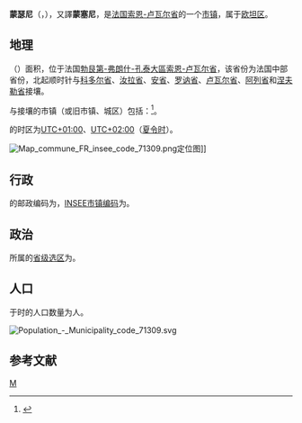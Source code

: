 {{noteTA|G1=法国地名}}
{{Infobox French commune}}
'''蒙瑟尼'''（{{lang-fr|Montcenis}}，{{IPA-fr|mɔ̃səni}}），又譯'''蒙塞尼'''，是[[法国|法国]][[索恩-卢瓦尔省|索恩-卢瓦尔省]]的一个[[市镇_(法国)|市镇]]，属于[[欧坦区|欧坦区]]。

== 地理 ==
{{PAGENAMEBASE}}（{{wikidata|property|linked|P625}}）面积{{wikidata|properties|P2046}}，位于法国[[勃艮第-弗朗什-孔泰大區|勃艮第-弗朗什-孔泰大區]][[索恩-卢瓦尔省|索恩-卢瓦尔省]]，该省份为法国中部省份，北起顺时针与[[科多尔省|科多尔省]]、[[汝拉省|汝拉省]]、[[安省_(法國)|安省]]、[[罗讷省|罗讷省]]、[[卢瓦尔省|卢瓦尔省]]、[[阿列省|阿列省]]和[[涅夫勒省|涅夫勒省]]接壤。

与{{PAGENAMEBASE}}接壤的市镇（或旧市镇、城区）包括：{{Wikidata|properties|linked|P47}}<ref name="geo">{{Cite web|url=https://www.geoportail.gouv.fr/carte|title=Carte|accessdate=2020-03-22|author=Géoportail|language=fr|publisher=Géoportail|archive-date=2017-01-29|archive-url=https://web.archive.org/web/20170129154129/https://www.geoportail.gouv.fr/carte/|dead-url=no}}</ref>。

{{PAGENAMEBASE}}的时区为[[UTC+01:00|UTC+01:00]]、[[UTC+02:00|UTC+02:00]]（[[夏时制|夏令时]]）。

[[File:Map_commune_FR_insee_code_71309.png|thumb]]定位图]]{{Clear|left}}
== 行政 ==
{{PAGENAMEBASE}}的邮政编码为{{wikidata|properties|P281}}，[[法国国家统计与经济研究所|INSEE市镇编码]]为{{wikidata|properties|P374}}。

== 政治 ==
{{PAGENAMEBASE}}所属的[[縣_(法國)|省级选区]]为{{WikidataLink|{{wikidata|properties|raw|best||P7938}}}}。

== 人口 ==
{{PAGENAMEBASE}}于{{wikidata|qualifier|P1082|P585}}时的人口数量为{{wikidata|property|raw|P1082}}人。

[[File:Population_-_Municipality_code_71309.svg|thumb]]{{Clear|left}}
== 参考文献 ==
{{Reflist}}

{{索恩-卢瓦尔省市镇}}
[[Category:索恩-卢瓦尔省市镇|M]]